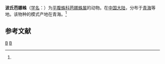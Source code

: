 {{Speciesbox
| taxon = Parasyrisca potanini
| binomial_authority = (Schenkel, 1963)<ref name='id14390'>{{cite web| url =http://www.bioinfo.cn/db05/BjdwSpecies.php?action=view&id=14390| title =波氏芭娜蛛| work =《中国动物物种编目数据库》| publisher =中国科学院微生物研究所| author =中国科学院动物研究所| accessdate =2009-04-28| deadurl =yes| archiveurl =https://web.archive.org/web/20160305035235/http://www.bioinfo.cn/db05/BjdwSpecies.php?action=view&id=14390| archivedate =2016-03-05}}</ref>
}}

'''波氏芭娜蛛'''（[[学名|学名]]：{{lang|la|''Parasyrisca potanini''}}）为[[平腹蛛科|平腹蛛科]][[芭娜蛛属|芭娜蛛属]]的动物。在[[中国大陆|中国大陆]]，分布于[[青海|青海]]等地。该物种的模式产地在青海。<ref name='id14390'/>

== 参考文献 ==
{{reflist}}

{{蜘蛛小作品}}

{{Taxonbar}}
[[Category:1963年描述的动物|B]]
[[Category:芭娜蛛属|B]]